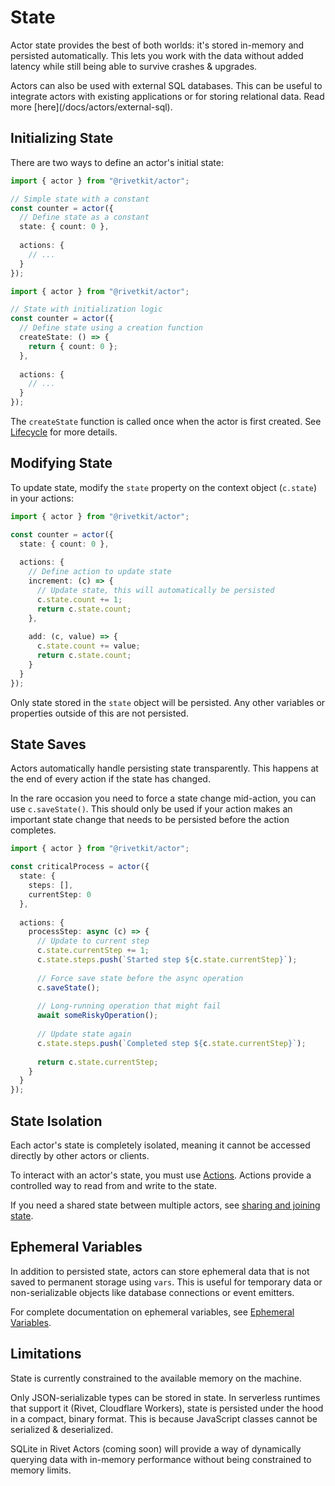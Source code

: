 # State

Actor state provides the best of both worlds: it's stored in-memory and persisted automatically. This lets you work with the data without added latency while still being able to survive crashes & upgrades.

<Tip>
Actors can also be used with external SQL databases. This can be useful to integrate actors with existing
applications or for storing relational data. Read more [here](/docs/actors/external-sql).
</Tip>

## Initializing State

There are two ways to define an actor's initial state:

<Tabs>

<Tab title="Static Initial State">

```typescript
import { actor } from "@rivetkit/actor";

// Simple state with a constant
const counter = actor({
  // Define state as a constant
  state: { count: 0 },
  
  actions: {
    // ...
  }
});
```

</Tab>

<Tab title="Dynamic Initial State">

```typescript
import { actor } from "@rivetkit/actor";

// State with initialization logic
const counter = actor({
  // Define state using a creation function
  createState: () => {
    return { count: 0 };
  },
  
  actions: {
    // ...
  }
});
```

</Tab>

</Tabs>

The `createState` function is called once when the actor is first created. See [Lifecycle](/docs/actors/lifecycle) for more details.

## Modifying State

To update state, modify the `state` property on the context object (`c.state`) in your actions:

```typescript
import { actor } from "@rivetkit/actor";

const counter = actor({
  state: { count: 0 },
  
  actions: {
    // Define action to update state
    increment: (c) => {
      // Update state, this will automatically be persisted
      c.state.count += 1;
      return c.state.count;
    },
    
    add: (c, value) => {
      c.state.count += value;
      return c.state.count;
    }
  }
});
```

Only state stored in the `state` object will be persisted. Any other variables or properties outside of this are not persisted.

## State Saves

Actors automatically handle persisting state transparently. This happens at the end of every action if the state has changed.

In the rare occasion you need to force a state change mid-action, you can use `c.saveState()`. This should only be used if your action makes an important state change that needs to be persisted before the action completes.

```typescript
import { actor } from "@rivetkit/actor";

const criticalProcess = actor({
  state: { 
    steps: [],
    currentStep: 0
  },
  
  actions: {
    processStep: async (c) => {
      // Update to current step
      c.state.currentStep += 1;
      c.state.steps.push(`Started step ${c.state.currentStep}`);
      
      // Force save state before the async operation
      c.saveState();
      
      // Long-running operation that might fail
      await someRiskyOperation();
      
      // Update state again
      c.state.steps.push(`Completed step ${c.state.currentStep}`);
      
      return c.state.currentStep;
    }
  }
});
```

## State Isolation

Each actor's state is completely isolated, meaning it cannot be accessed directly by other actors or clients.

To interact with an actor's state, you must use [Actions](/docs/actors/actions). Actions provide a controlled way to read from and write to the state.

If you need a shared state between multiple actors, see [sharing and joining state](/docs/actors/sharing-and-joining-state).

## Ephemeral Variables

In addition to persisted state, actors can store ephemeral data that is not saved to permanent storage using `vars`. This is useful for temporary data or non-serializable objects like database connections or event emitters.

For complete documentation on ephemeral variables, see [Ephemeral Variables](/docs/actors/ephemeral-variables).

## Limitations

State is currently constrained to the available memory on the machine.

Only JSON-serializable types can be stored in state. In serverless runtimes that support it (Rivet, Cloudflare Workers), state is persisted under the hood in a compact, binary format. This is because JavaScript classes cannot be serialized & deserialized.

<Note>
SQLite in Rivet Actors (coming soon) will provide a way of dynamically querying data with in-memory performance without being constrained to memory limits.
</Note>

